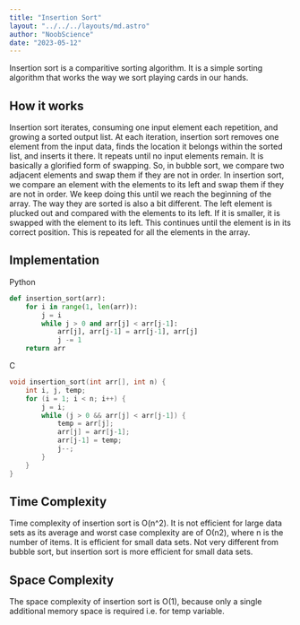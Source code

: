 ```yaml
---
title: "Insertion Sort"
layout: "../../../layouts/md.astro"
author: "NoobScience"
date: "2023-05-12"
---
```


Insertion sort is a comparitive sorting algorithm. It is a simple sorting algorithm that works the way we sort playing cards in our hands.

## How it works

Insertion sort iterates, consuming one input element each repetition, and growing a sorted output list. At each iteration, insertion sort removes one element from the input data, finds the location it belongs within the sorted list, and inserts it there. It repeats until no input elements remain.
It is basically a glorified form of swapping. So, in bubble sort, we compare two adjacent elements and swap them if they are not in order. In insertion sort, we compare an element with the elements to its left and swap them if they are not in order. We keep doing this until we reach the beginning of the array.
The way they are sorted is also a bit different. The left element is plucked out and compared with the elements to its left. If it is smaller, it is swapped with the element to its left. This continues until the element is in its correct position. This is repeated for all the elements in the array.

## Implementation
Python
```python
def insertion_sort(arr):
    for i in range(1, len(arr)):
        j = i
        while j > 0 and arr[j] < arr[j-1]:
            arr[j], arr[j-1] = arr[j-1], arr[j]
            j -= 1
    return arr
```
C
```c
void insertion_sort(int arr[], int n) {
    int i, j, temp;
    for (i = 1; i < n; i++) {
        j = i;
        while (j > 0 && arr[j] < arr[j-1]) {
            temp = arr[j];
            arr[j] = arr[j-1];
            arr[j-1] = temp;
            j--;
        }
    }
}
```

## Time Complexity
Time complexity of insertion sort is O(n^2). It is not efficient for large data sets as its average and worst case complexity are of Ο(n2), where n is the number of items.
It is efficient for small data sets.
Not very different from bubble sort, but insertion sort is more efficient for small data sets.

## Space Complexity
The space complexity of insertion sort is O(1), because only a single additional memory space is required i.e. for temp variable.